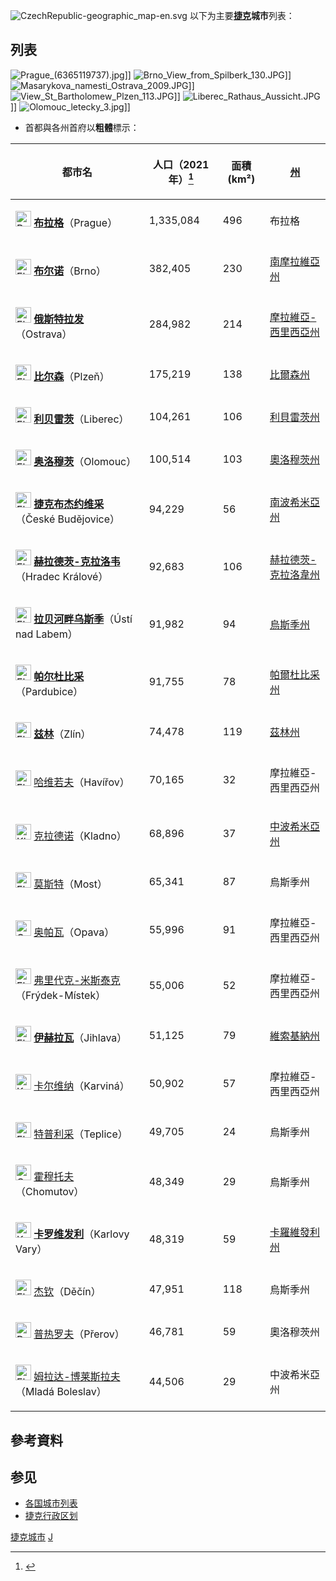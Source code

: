 [[File:CzechRepublic-geographic_map-en.svg|thumb]]
以下为主要'''[[捷克|捷克]]城市'''列表：

==列表==
[[File:Prague_(6365119737).jpg|thumb]]]]
[[File:Brno_View_from_Spilberk_130.JPG|thumb]]]]
[[File:Masarykova_namesti_Ostrava_2009.JPG|thumb]]]]
[[File:View_St_Bartholomew_Plzen_113.JPG|thumb]]]]
[[File:Liberec_Rathaus_Aussicht.JPG|thumb]]]]
[[File:Olomouc_letecky_3.jpg|thumb]]]]

*首都與各州首府以'''粗體'''標示：

{| class="wikitable sortable"
|-
! 都市名
! 人口（2021年）<ref>{{cite web|title=Population of Municipalities – 1 January 2021|url=https://www.czso.cz/csu/czso/population-of-municipalities-1-january-2021|publisher=[[捷克統計局|捷克統計局]]|date=2021-04-30|access-date=2022-02-07|archive-date=2021-05-01|archive-url=https://web.archive.org/web/20210501173809/https://www.czso.cz/csu/czso/population-of-municipalities-1-january-2021|dead-url=no}}</ref>
! 面積 (km²)
! [[捷克行政区划|州]]
|-
| [[Image:Prague_flag_with_CoA.svg|25px]] '''[[布拉格|布拉格]]'''（Prague） || 1,335,084{{increase}} || 496 ||布拉格
|-
| [[Image:Flag_of_Brno.svg|25px]] '''[[布尔诺|布尔诺]]'''（Brno） || 382,405{{increase}} || 230 || [[南摩拉維亞州|南摩拉維亞州]]
|-
| [[Image:Flag_of_Ostrava.svg|25px]] '''[[俄斯特拉发|俄斯特拉发]]'''（Ostrava） || 284,982{{decrease}} || 214 || [[摩拉維亞-西里西亞州|摩拉維亞-西里西亞州]]
|-
| [[Image:Flag_of_Plzen.svg|25px]] '''[[比尔森|比尔森]]'''（Plzeň） || 175,219{{increase}} || 138 || [[比爾森州|比爾森州]]
|-
| [[Image:Flag_of_Liberec.svg|25px]] '''[[利贝雷茨|利贝雷茨]]'''（Liberec）  || 104,261{{increase}} || 106 || [[利貝雷茨州|利貝雷茨州]]
|-
| [[Image:Flag_of_Olomouc.svg|25px]] '''[[奥洛穆茨|奥洛穆茨]]'''（Olomouc） || 100,514{{decrease}} || 103 || [[奧洛穆茨州|奧洛穆茨州]]
|-
| [[Image:Flag_of_Ceske_Budejovice.svg|25px]] '''[[捷克布杰约维采|捷克布杰约维采]]'''（České Budějovice） || 94,229{{decrease}} || 56 || [[南波希米亞州|南波希米亞州]]
|-
| [[Image:Flag_of_Hradec_Kralove.svg|25px]] '''[[赫拉德茨-克拉洛韦|赫拉德茨-克拉洛韦]]'''（Hradec Králové） || 92,683{{decrease}} || 106 || [[赫拉德茨-克拉洛韋州|赫拉德茨-克拉洛韋州]]
|-
| [[Image:Flag_of_Usti_nad_Labem.svg|25px]] '''[[拉贝河畔乌斯季|拉贝河畔乌斯季]]'''（Ústí nad Labem） || 91,982{{increase}} || 94 || [[烏斯季州|烏斯季州]]
|-
| [[Image:Flag_of_Pardubice.svg|25px]] '''[[帕尔杜比采|帕尔杜比采]]'''（Pardubice） || 91,755{{increase}} || 78 || [[帕爾杜比采州|帕爾杜比采州]]
|-
| [[Image:Flag_of_Zlin.svg|25px]] '''[[兹林|兹林]]'''（Zlín） || 74,478{{decrease}} || 119 || [[茲林州|茲林州]]
|-
| [[Image:Flag_of_Havířov.svg|25px]] [[哈维若夫|哈维若夫]]（Havířov） || 70,165{{decrease}} || 32 || 摩拉維亞-西里西亞州
|-
| [[Image:Kladno_prapor.gif|25px]] [[克拉德诺|克拉德诺]]（Kladno） || 68,896{{decrease}} || 37 || [[中波希米亞州|中波希米亞州]]
|-
| [[Image:Flag_of_Most.svg|25px]] [[莫斯特|莫斯特]]（Most） || 65,341{{increase}} || 87 || 烏斯季州
|-
| [[Image:Opava_Flag.svg|25px]] [[奥帕瓦|奥帕瓦]]（Opava）|| 55,996{{decrease}} || 91 || 摩拉維亞-西里西亞州
|-
| [[Image:Flag_of_Frydek-Mistek.svg|25px]] [[弗里代克-米斯泰克|弗里代克-米斯泰克]]（Frýdek-Místek） || 55,006{{decrease}} || 52 || 摩拉維亞-西里西亞州
|-
| [[Image:Flag_of_Jihlava_CZ.svg|25px]] '''[[伊赫拉瓦|伊赫拉瓦]]'''（Jihlava） || 51,125{{increase}} || 79 || [[維索基納州|維索基納州]]
|-
| [[Image:Karwina_flag.svg|25px]] [[卡尔维纳|卡尔维纳]]（Karviná） || 50,902{{decrease}} || 57 || 摩拉維亞-西里西亞州
|-
| [[Image:Flag_of_Teplice.svg|25px]] [[特普利采|特普利采]]（Teplice） || 49,705{{increase}} || 24 || 烏斯季州
|-
| [[Image:Chomutov_prapor.gif|25px]] [[霍穆托夫|霍穆托夫]]（Chomutov）|| 48,349{{decrease}} || 29 || 烏斯季州
|-
| [[Image:Karlovy_Vary_(CZE)_-_flag.gif|25px]] '''[[卡罗维发利|卡罗维发利]]'''（Karlovy Vary） || 48,319{{increase}} || 59 || [[卡羅維發利州|卡羅維發利州]]
|-
| [[Image:Flag_of_Decin.svg|25px]] [[杰钦|杰钦]]（Děčín） || 47,951{{increase}} || 118 || 烏斯季州
|-
| [[Image:Prerov.jpg|25px]] [[普热罗夫|普热罗夫]]（Přerov） || 46,781{{decrease}} || 59 || 奧洛穆茨州
|-
| [[Image:Flag_of_Mlada_Boleslav.svg|25px]] [[姆拉达-博莱斯拉夫|姆拉达-博莱斯拉夫]]（Mladá Boleslav） || 44,506{{increase}} || 29 || 中波希米亞州
|}

== 參考資料 ==
{{reflist}}

== 参见 ==
* [[各国城市列表|各国城市列表]]
*[[捷克行政区划|捷克行政区划]]
{{欧洲题目|城市列表}}

[[Category:捷克城市|]]
[[Category:歐洲城市列表|J]]
